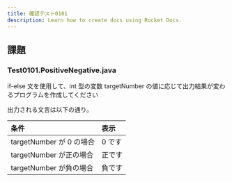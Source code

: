 ```yaml
---
title: 確認テスト0101
description: Learn how to create docs using Rocket Docs.
---
```


## 課題 

### Test0101.PositiveNegative.java

if-else 文を使用して、int 型の変数 targetNumber の値に応じて出力結果が変わるプログラムを作成してください

出力される文言は以下の通り。

|条件 |表示 |
|:-- |:-- |
|targetNumber が 0 の場合 |0 です |
|targetNumber が正の場合 |正です |
|targetNumber が負の場合 |負です |
